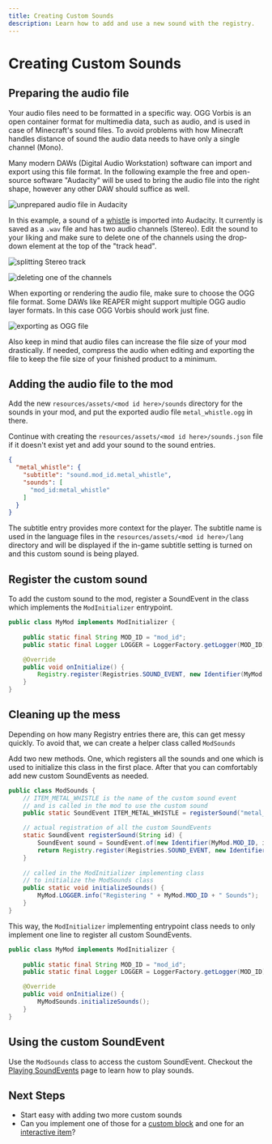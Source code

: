 ```yaml
---
title: Creating Custom Sounds
description: Learn how to add and use a new sound with the registry.
---
```


# Creating Custom Sounds

## Preparing the audio file

Your audio files need to be formatted in a specific way. OGG Vorbis is an open container format for multimedia data, such as audio, and is used in case of Minecraft's sound files. To avoid problems with how Minecraft handles distance of sound the audio data needs to have only a single channel (Mono).

Many modern DAWs (Digital Audio Workstation) software can import and export using this file format. In the following example the free and open-source software "Audacity" will be used to bring the audio file into the right shape, however any other DAW should suffice as well.

![unprepared audio file in Audacity](/misc/custom_sounds_0.png)

In this example, a sound of a [whistle](https://freesound.org/people/strongbot/sounds/568995/) is imported into Audacity. It currently is saved as a `.wav` file and has two audio channels (Stereo). Edit the sound to your liking and make sure to delete one of the channels using the drop-down element at the top of the "track head".

![splitting Stereo track](/misc/custom_sounds_1.png)

![deleting one of the channels](/misc/custom_sounds_2.png)

When exporting or rendering the audio file, make sure to choose the OGG file format. Some DAWs like REAPER might support multiple OGG audio layer formats. In this case OGG Vorbis should work just fine.

![exporting as OGG file](/misc/custom_sounds_3.png)

Also keep in mind that audio files can increase the file size of your mod drastically. If needed, compress the audio when editing and exporting the file to keep the file size of your finished product to a minimum.

## Adding the audio file to the mod

Add the new `resources/assets/<mod id here>/sounds` directory for the sounds in your mod, and put the exported audio file `metal_whistle.ogg` in there.

Continue with creating the `resources/assets/<mod id here>/sounds.json` file if it doesn't exist yet and add your sound to the sound entries.

```json
{
  "metal_whistle": {
    "subtitle": "sound.mod_id.metal_whistle",
    "sounds": [
      "mod_id:metal_whistle"
    ]
  }
}
```

The subtitle entry provides more context for the player. The subtitle name is used in the language files in the `resources/assets/<mod id here>/lang` directory and will be displayed if the in-game subtitle setting is turned on and this custom sound is being played.

## Register the custom sound

To add the custom sound to the mod, register a SoundEvent in the class which implements the `ModInitializer` entrypoint.

```java
public class MyMod implements ModInitializer {		
    
    public static final String MOD_ID = "mod_id";
    public static final Logger LOGGER = LoggerFactory.getLogger(MOD_ID);

	@Override
	public void onInitialize() {
		Registry.register(Registries.SOUND_EVENT, new Identifier(MyMod.MOD_ID, "metal_whistle"), SoundEvent.of(new Identifier(MyMod.MOD_ID, "metal-whistle")));
	}
}
```

## Cleaning up the mess

Depending on how many Registry entries there are, this can get messy quickly. To avoid that, we can create a helper class called `ModSounds`

Add two new methods. One, which registers all the sounds and one which is used to initialize this class in the first place. After that you can comfortably add new custom SoundEvents as needed.

```java
public class ModSounds {
    // ITEM_METAL_WHISTLE is the name of the custom sound event
    // and is called in the mod to use the custom sound
    public static SoundEvent ITEM_METAL_WHISTLE = registerSound("metal_whistle");

    // actual registration of all the custom SoundEvents
    static SoundEvent registerSound(String id) {
        SoundEvent sound = SoundEvent.of(new Identifier(MyMod.MOD_ID, id));
        return Registry.register(Registries.SOUND_EVENT, new Identifier(MyMod.MOD_ID, id), sound);
    }
    
    // called in the ModInitializer implementing class
    // to initialize the ModSounds class
    public static void initializeSounds() {        
        MyMod.LOGGER.info("Registering " + MyMod.MOD_ID + " Sounds");
    }
}
```

This way, the `ModInitializer` implementing entrypoint class needs to only implement one line to register all custom SoundEvents.

```java
public class MyMod implements ModInitializer {		
    
    public static final String MOD_ID = "mod_id";
    public static final Logger LOGGER = LoggerFactory.getLogger(MOD_ID);

	@Override
	public void onInitialize() {
		MyModSounds.initializeSounds();
	}
}
```

## Using the custom SoundEvent

Use the `ModSounds` class to access the custom SoundEvent. Checkout the [Playing SoundEvents](/sounds/using) page to learn how to play sounds.

## Next Steps

- Start easy with adding two more custom sounds
- Can you implement one of those for a [custom block](/blocks/blockstates) and one for an [interactive item](/items/interactivity)?